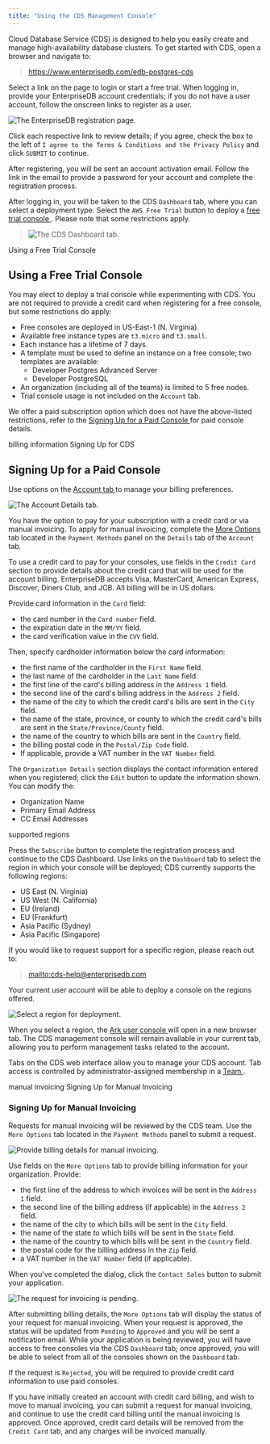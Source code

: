 ```yaml
---
title: "Using the CDS Management Console"
---
```


<div id="cds_using_the_cds_mgmt_console" class="registered_link"></div>


Cloud Database Service (CDS) is designed to help you easily create and manage high-availability database clusters. To get started with CDS, open a browser and navigate to:

> <https://www.enterprisedb.com/edb-postgres-cds>

Select a link on the page to login or start a free trial. When logging in, provide your EnterpriseDB account credentials; if you do not have a user account, follow the onscreen links to register as a user.

![*The EnterpriseDB registration page.*](images/using_cds_mgmt_console_register.png)

Click each respective link to review details; if you agree, check the box to the left of `I agree to the Terms & Conditions and the Privacy Policy` and click `SUBMIT` to continue.

After registering, you will be sent an account activation email. Follow the link in the email to provide a password for your account and complete the registration process.

After logging in, you will be taken to the CDS `Dashboard` tab, where you can select a deployment type. Select the `AWS Free Trial` button to deploy a [free trial console ](02_cds_using_the_cds_mgmt_console#free_console). Please note that some restrictions apply.

> ![*The CDS Dashboard tab.*](images/cds_using_management_console_dashboard.png)

<div class="index">

Using a Free Trial Console

</div>

## Using a Free Trial Console

<div id="free_console" class="registered_link"></div>

You may elect to deploy a trial console while experimenting with CDS. You are not required to provide a credit card when registering for a free console, but some restrictions do apply:

  - Free consoles are deployed in US-East-1 (N. Virginia).
  - Available free instance types are `t3.micro` and `t3.small`.
  - Each instance has a lifetime of 7 days.
  - A template must be used to define an instance on a free console; two templates are available:
      - Developer Postgres Advanced Server
      - Developer PostgreSQL
  - An organization (including all of the teams) is limited to 5 free nodes.
  - Trial console usage is not included on the `Account` tab.

We offer a paid subscription option which does not have the above-listed restrictions, refer to the [Signing Up for a Paid Console ](02_cds_using_the_cds_mgmt_console#signing_up_for_a_paid_console) for paid console details.

<div class="index">

billing information Signing Up for CDS

</div>

<div id="signing_up_for_a_paid_console" class="registered_link"></div>

## Signing Up for a Paid Console

<div id="paid_console" class="registered_link"></div>

Use options on the [Account tab ](05_cds_mgmt_account#cds_mgmt_account) to manage your billing preferences.

![*The Account Details tab.*](images/cds_using_mgmt_console_billing.png)

You have the option to pay for your subscription with a credit card or via manual invoicing. To apply for manual invoicing, complete the [More Options ](02_cds_using_the_cds_mgmt_console#manual_invoicing) tab located in the `Payment Methods` panel on the `Details` tab of the `Account` tab.

To use a credit card to pay for your consoles, use fields in the `Credit Card` section to provide details about the credit card that will be used for the account billing. EnterpriseDB accepts Visa, MasterCard, American Express, Discover, Diners Club, and JCB. All billing will be in US dollars.

Provide card information in the `Card` field:

  - the card number in the `Card number` field.
  - the expiration date in the `MM/YY` field.
  - the card verification value in the `CVV` field.

Then, specify cardholder information below the card information:

  - the first name of the cardholder in the `First Name` field.
  - the last name of the cardholder in the `Last Name` field.
  - the first line of the card's billing address in the `Address 1` field.
  - the second line of the card's billing address in the `Address 2` field.
  - the name of the city to which the credit card's bills are sent in the `City` field.
  - the name of the state, province, or county to which the credit card's bills are sent in the `State/Province/County` field.
  - the name of the country to which bills are sent in the `Country` field.
  - the billing postal code in the `Postal/Zip Code` field.
  - If applicable, provide a VAT number in the `VAT Number` field.

The `Organization Details` section displays the contact information entered when you registered; click the `Edit` button to update the information shown. You can modify the:

  - Organization Name
  - Primary Email Address
  - CC Email Addresses

<div class="index">

supported regions

</div>

Press the `Subscribe` button to complete the registration process and continue to the CDS Dashboard. Use links on the `Dashboard` tab to select the region in which your console will be deployed; CDS currently supports the following regions:

  - US East (N. Virginia)
  - US West (N. California)
  - EU (Ireland)
  - EU (Frankfurt)
  - Asia Pacific (Sydney)
  - Asia Pacific (Singapore)

If you would like to request support for a specific region, please reach out to:

> [mailto:cds-help@enterprisedb.com](mailto:cds-help@enterprisedb.com)

Your current user account will be able to deploy a console on the regions offered.

![*Select a region for deployment.*](images/cds_dashboard.png)

When you select a region, the [Ark user console ](09_cds_user_cluster_tab#cds_user_cluster_tab) will open in a new browser tab. The CDS management console will remain available in your current tab, allowing you to perform management tasks related to the account.

Tabs on the CDS web interface allow you to manage your CDS account. Tab access is controlled by administrator-assigned membership in a [Team ](04_cds_mgmt_teams_users#cds_mgmt_teams_users).

<div class="index">

manual invoicing Signing Up for Manual Invoicing

</div>

### Signing Up for Manual Invoicing

<div id="manual_invoicing" class="registered_link"></div>

Requests for manual invoicing will be reviewed by the CDS team. Use the `More Options` tab located in the `Payment Methods` panel to submit a request.

![*Provide billing details for manual invoicing.*](images/cds_manual_invoicing.png)

Use fields on the `More Options` tab to provide billing information for your organization. Provide:

  - the first line of the address to which invoices will be sent in the `Address 1` field.
  - the second line of the billing address (if applicable) in the `Address 2` field.
  - the name of the city to which bills will be sent in the `City` field.
  - the name of the state to which bills will be sent in the `State` field.
  - the name of the country to which bills will be sent in the `Country` field.
  - the postal code for the billing address in the `Zip` field.
  - a VAT number in the `VAT Number` field (if applicable).

When you've completed the dialog, click the `Contact Sales` button to submit your application.

![*The request for invoicing is pending.*](images/cds_manual_invoicing_status.png)

After submitting billing details, the `More Options` tab will display the status of your request for manual invoicing. When your request is approved, the status will be updated from `Pending` to `Approved` and you will be sent a notification email. While your application is being reviewed, you will have access to free consoles via the CDS `Dashboard` tab; once approved, you will be able to select from all of the consoles shown on the `Dashboard` tab.

If the request is `Rejected`, you will be required to provide credit card information to use paid consoles.

If you have initially created an account with credit card billing, and wish to move to manual invoicing, you can submit a request for manual invoicing, and continue to use the credit card billing until the manual invoicing is approved. Once approved, credit card details will be removed from the `Credit Card` tab, and any charges will be invoiced manually.
